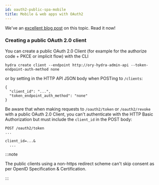 ```yaml
---
id: oauth2-public-spa-mobile
title: Mobile & web apps with OAuth2
---
```


We've an [excellent blog post](https://www.ory.sh/oauth2-for-mobile-app-spa-browser) on this topic. Read it now!

### Creating a public OAuth 2.0 client

You can create a public OAuth 2.0 Client (for example for the authorize code + PKCE or implicit flow) with the CLI

```
hydra create client --endpoint http://ory-hydra-admin-api --token-endpoint-auth-method none
```

or by setting in the HTTP API JSON body when POSTing to `/clients`:

```
{
  "client_id": "...",
  "token_endpoint_auth_method": "none"
}
```

Be aware that when making requests to `/oauth2/token` or `/oauth2/revoke` with a public OAuth 2.0 Client, you can't authenticate
with the HTTP Basic Authorization but must include the `client_id` in the POST body:

```
POST /oauth2/token
...

client_id=...&
  ...
```

:::note

The public clients using a non-https redirect scheme can't skip consent as per OpenID Specification & Certification.

:::
